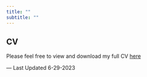```yaml
---
title: ""
subtitle: ""
---
```


## CV

Please feel free to view and download my full CV [here](https://github.com/ElijahMeyer3/website/blob/main/cv/CV.pdf)

--- Last Updated 6-29-2023
